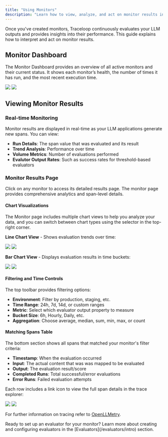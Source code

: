 ```yaml
---
title: "Using Monitors"
description: "Learn how to view, analyze, and act on monitor results in your LLM applications"
---
```


Once you've created monitors, Traceloop continuously evaluates your LLM outputs and provides insights into their performance. This guide explains how to interpret and act on monitor results.

## Monitor Dashboard

The Monitor Dashboard provides an overview of all active monitors and their current status. 
It shows each monitor’s health, the number of times it has run, and the most recent execution time.

<Frame>
  <img className="block dark:hidden" src="/img/monitor/monitor-list-light.png" />
  <img className="hidden dark:block" src="/img/monitor/monitor-list-dark.png" />
</Frame>


## Viewing Monitor Results

### Real-time Monitoring

Monitor results are displayed in real-time as your LLM applications generate new spans. You can view:

- **Run Details**: The span value that was evaluated and its result
- **Trend Analysis**: Performance over time
- **Volume Metrics**: Number of evaluations performed
- **Evalutor Output Rates**: Such as success rates for threshold-based evaluators

### Monitor Results Page

Click on any monitor to access its detailed results page. The monitor page provides comprehensive analytics and span-level details.

#### Chart Visualizations

The Monitor page includes multiple chart views to help you analyze your data, and you can switch between chart types using the selector in the top-right corner.

**Line Chart View** - Shows evaluation trends over time:
<Frame>
  <img className="block dark:hidden" src="/img/monitor/monitor-page-line-light.png" />
  <img className="hidden dark:block" src="/img/monitor/monitor-page-line-dark.png" />
</Frame>

**Bar Chart View** - Displays evaluation results in time buckets:
<Frame>
  <img className="block dark:hidden" src="/img/monitor/monitor-page-buckets-light.png" />
  <img className="hidden dark:block" src="/img/monitor/monitor-page-buckets-dark.png" />
</Frame>

#### Filtering and Time Controls

The top toolbar provides filtering options:
- **Environment**: Filter by production, staging, etc.
- **Time Range**: 24h, 7d, 14d, or custom ranges
- **Metric**: Select which evaluator output property to measure
- **Bucket Size**: 6h, Hourly, Daily, etc. 
- **Aggregation**: Choose average, median, sum, min, max, or count

#### Matching Spans Table

The bottom section shows all spans that matched your monitor's filter criteria:
- **Timestamp**: When the evaluation occurred
- **Input**: The actual content that was was mapped to be evaluated
- **Output**: The evaluation result/score
- **Completed Runs**: Total successful/error evaluations
- **Error Runs**: Failed evaluation attempts

Each row includes a link icon to view the full span details in the trace explorer: 

<Frame>
  <img className="block dark:hidden" src="/img/trace/trace-light.png" />
  <img className="hidden dark:block" src="/img/trace/trace-dark.png" />
</Frame>

For further information on tracing refer to [OpenLLMetry](/openllmetry/introduction). 

<Tip>
Ready to set up an evaluator for your monitor? Learn more about creating and configuring evaluators in the [Evaluators](/evaluators/intro) section.
</Tip> 
